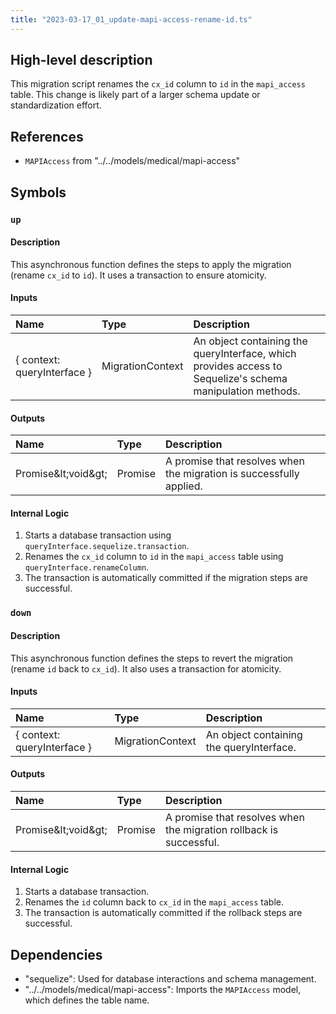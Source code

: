 ```yaml
---
title: "2023-03-17_01_update-mapi-access-rename-id.ts"
---
```


## High-level description
This migration script renames the `cx_id` column to `id` in the `mapi_access` table. This change is likely part of a larger schema update or standardization effort.

## References
- `MAPIAccess` from "../../models/medical/mapi-access"

## Symbols
### `up`
#### Description
This asynchronous function defines the steps to apply the migration (rename `cx_id` to `id`). It uses a transaction to ensure atomicity.

#### Inputs
| Name | Type | Description |
|:-----|:-----|:------------|
| \{ context: queryInterface \} | MigrationContext | An object containing the queryInterface, which provides access to Sequelize's schema manipulation methods. |

#### Outputs
| Name | Type | Description |
|:-----|:-----|:------------|
| Promise\&lt;void\&gt; | Promise | A promise that resolves when the migration is successfully applied. |

#### Internal Logic
1. Starts a database transaction using `queryInterface.sequelize.transaction`.
2. Renames the `cx_id` column to `id` in the `mapi_access` table using `queryInterface.renameColumn`.
3. The transaction is automatically committed if the migration steps are successful.

### `down`
#### Description
This asynchronous function defines the steps to revert the migration (rename `id` back to `cx_id`). It also uses a transaction for atomicity.

#### Inputs
| Name | Type | Description |
|:-----|:-----|:------------|
| \{ context: queryInterface \} | MigrationContext | An object containing the queryInterface. |

#### Outputs
| Name | Type | Description |
|:-----|:-----|:------------|
| Promise\&lt;void\&gt; | Promise | A promise that resolves when the migration rollback is successful. |

#### Internal Logic
1. Starts a database transaction.
2. Renames the `id` column back to `cx_id` in the `mapi_access` table.
3. The transaction is automatically committed if the rollback steps are successful.

## Dependencies
- "sequelize": Used for database interactions and schema management.
- "../../models/medical/mapi-access": Imports the `MAPIAccess` model, which defines the table name. 
